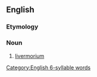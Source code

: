 ==English==

===Etymology===
{{prefix|en|eka|polonium}}

===Noun===
{{en-noun|-}}

# [[livermorium]]

[[Category:English 6-syllable words]]